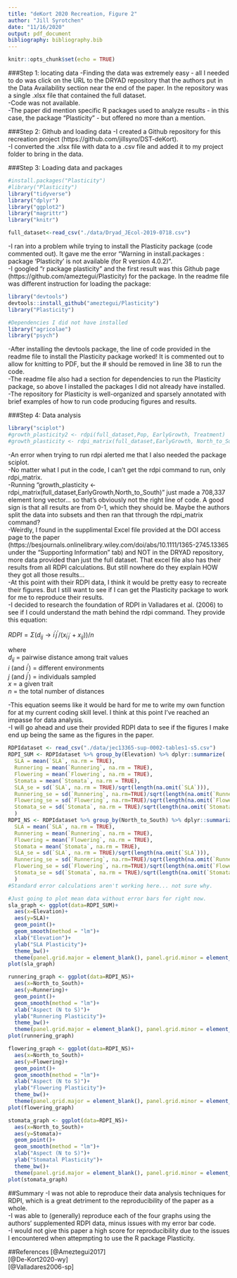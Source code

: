 ```yaml
---
title: "deKort 2020 Recreation, Figure 2"
author: "Jill Syrotchen"
date: "11/16/2020"
output: pdf_document
bibliography: bibliography.bib
---
```


```r
knitr::opts_chunk$set(echo = TRUE)
```

###Step 1: locating data
-Finding the data was extremely easy - all I needed to do was click on the URL to the DRYAD repository that the authors put in the Data Availability section near the end of the paper. In the repository was a single .xlsx file that contained the full dataset.  
-Code was not available.  
-The paper did mention specific R packages used to analyze results - in this case, the package "Plasticity" - but offered no more than a mention.

###Step 2: Github and loading data
-I created a Github repository for this recreation project (https://github.com/jillsyro/DST-deKort).  
-I converted the .xlsx file with data to a .csv file and added it to my project folder to bring in the data.   

###Step 3: Loading data and packages
```r
#install.packages("Plasticity")
#library("Plasticity")
library("tidyverse")
library("dplyr")
library("ggplot2")
library("magrittr")
library("knitr")

full_dataset<-read_csv("./data/Dryad_JEcol-2019-0718.csv")

```
-I ran into a problem while trying to install the Plasticity package (code commented out). It gave me the error "Warning in install.packages :
  package ‘Plasticity’ is not available (for R version 4.0.2)".  
-I googled "r package plasticity" and the first result was this Github page (https://github.com/ameztegui/Plasticity) for the package. In the readme file was different instruction for loading the package:
```r
library("devtools")
devtools::install_github("ameztegui/Plasticity")
library("Plasticity")

#Dependencies I did not have installed
library("agricolae")
library("psych")
```
-After installing the devtools package, the line of code provided in the readme file to install the Plasticity package worked! It is commented out to allow for knitting to PDF, but the # should be removed in line 38 to run the code.  
-The readme file also had a section for dependencies to run the Plasticity package, so above I installed the packages I did not already have installed.  
-The repository for Plasticity is well-organized and sparsely annotated with brief examples of how to run code producing figures and results.  

###Step 4: Data analysis
```r
library("sciplot")
#growth_plasticity2 <- rdpi(full_dataset,Pop, EarlyGrowth, Treatment)
#growth_plasticity <- rdpi_matrix(full_dataset,EarlyGrowth, North_to_South)

```
-An error when trying to run rdpi alerted me that I also needed the package sciplot.  
-No matter what I put in the code, I can't get the rdpi command to run, only rdpi_matrix.  
-Running "growth_plasticity <- rdpi_matrix(full_dataset,EarlyGrowth,North_to_South)" just made a 708,337 element long vector... so that's obviously not the right line of code. A good sign is that all results are from 0-1, which they should be. Maybe the authors split the data into subsets and then ran that through the rdpi_matrix command?  
-Weirdly, I found in the supplimental Excel file provided at the DOI access page to the paper (https://besjournals.onlinelibrary.wiley.com/doi/abs/10.1111/1365-2745.13365 under the "Supporting Information" tab) and NOT in the DRYAD repository, more data provided than just the full dataset. That excel file also has their results from all RDPI calculations. But still nowhere do they explain HOW they got all those results...  
-At this point with their RDPI data, I think it would be pretty easy to recreate their figures. But I still want to see if I can get the Plasticity package to work for me to reproduce their results.  
-I decided to research the foundation of RDPI in Valladares et al. (2006) to see if I could understand the math behind the rdpi command. They provide this equation:  

$RDPI = \Sigma(d_{ij} \to i^{\prime}j^{\prime}/(x_{i^{\prime}j^{\prime}} + x_{ij}))/n$  

where  
$d_{ij}$ = pairwise distance among trait values  
$i$ (and $i^{\prime}$) = different environments  
$j$ (and $j^{\prime}$) = individuals sampled  
$x$ = a given trait  
$n$ = the total number of distances  

-This equation seems like it would be hard for me to write my own function for at my current coding skill level. I think at this point I've reached an impasse for data analysis.  
-I will go ahead and use their provided RDPI data to see if the figures I make end up being the same as the figures in the paper.

```r
RDPIdataset <- read_csv("./data/jec13365-sup-0002-tables1-s5.csv")
RDPI_SUM <- RDPIdataset %>% group_by(Elevation) %>% dplyr::summarize(
  SLA = mean(`SLA`, na.rm = TRUE), 
  Runnering = mean(`Runnering`, na.rm = TRUE), 
  Flowering = mean(`Flowering`, na.rm = TRUE), 
  Stomata = mean(`Stomata`, na.rm = TRUE), 
  SLA_se = sd(`SLA`, na.rm = TRUE)/sqrt(length(na.omit(`SLA`))),
  Runnering_se = sd(`Runnering`, na.rm=TRUE)/sqrt(length(na.omit(`Runnering`))),
  Flowering_se = sd(`Flowering`, na.rm=TRUE)/sqrt(length(na.omit(`Flowering`))),
  Stomata_se = sd(`Stomata`, na.rm = TRUE)/sqrt(length(na.omit(`Stomata`)))
  )
RDPI_NS <- RDPIdataset %>% group_by(North_to_South) %>% dplyr::summarize(
  SLA = mean(`SLA`, na.rm = TRUE), 
  Runnering = mean(`Runnering`, na.rm = TRUE), 
  Flowering = mean(`Flowering`, na.rm = TRUE), 
  Stomata = mean(`Stomata`, na.rm = TRUE), 
  SLA_se = sd(`SLA`, na.rm = TRUE)/sqrt(length(na.omit(`SLA`))),
  Runnering_se = sd(`Runnering`, na.rm=TRUE)/sqrt(length(na.omit(`Runnering`))),
  Flowering_se = sd(`Flowering`, na.rm=TRUE)/sqrt(length(na.omit(`Flowering`))),
  Stomata_se = sd(`Stomata`, na.rm = TRUE)/sqrt(length(na.omit(`Stomata`)))
  )
#Standard error calculations aren't working here... not sure why.

#Just going to plot mean data without error bars for right now.
sla_graph <- ggplot(data=RDPI_SUM)+   
  aes(x=Elevation)+
  aes(y=SLA)+
  geom_point()+
  geom_smooth(method = "lm")+
  xlab("Elevation")+
  ylab("SLA Plasticity")+
  theme_bw()+
  theme(panel.grid.major = element_blank(), panel.grid.minor = element_blank())
plot(sla_graph)

runnering_graph <- ggplot(data=RDPI_NS)+   
  aes(x=North_to_South)+
  aes(y=Runnering)+
  geom_point()+
  geom_smooth(method = "lm")+
  xlab("Aspect (N to S)")+
  ylab("Runnering Plasticity")+
  theme_bw()+
  theme(panel.grid.major = element_blank(), panel.grid.minor = element_blank())
plot(runnering_graph)

flowering_graph <- ggplot(data=RDPI_NS)+   
  aes(x=North_to_South)+
  aes(y=Flowering)+
  geom_point()+
  geom_smooth(method = "lm")+
  xlab("Aspect (N to S)")+
  ylab("Flowering Plasticity")+
  theme_bw()+
  theme(panel.grid.major = element_blank(), panel.grid.minor = element_blank())
plot(flowering_graph)

stomata_graph <- ggplot(data=RDPI_NS)+   
  aes(x=North_to_South)+
  aes(y=Stomata)+
  geom_point()+
  geom_smooth(method = "lm")+
  xlab("Aspect (N to S)")+
  ylab("Stomatal Plasticity")+
  theme_bw()+
  theme(panel.grid.major = element_blank(), panel.grid.minor = element_blank())
plot(stomata_graph)
```

##Summary
-I was not able to reproduce their data analysis techniques for RDPI, which is a great detriment to the reproducibility of the paper as a whole.  
-I was able to (generally) reproduce each of the four graphs using the authors' supplemented RDPI data, minus issues with my error bar code.  
-I would not give this paper a high score for reproducibility due to the issues I encountered when attepmpting to use the R package Plasticity. 

##References
[@Ameztegui2017]  
[@De-Kort2020-wy]  
[@Valladares2006-sp]